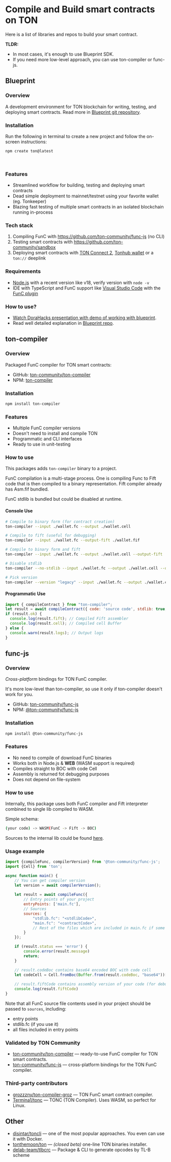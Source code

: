 
# Compile and Build smart contracts on TON

Here is a list of libraries and repos to build your smart contract.

**TLDR:**

- In most cases, it's enough to use Blueprint SDK.
- If you need more low-level approach, you can use ton-compiler or func-js.

## Blueprint

### Overview

A development environment for TON blockchain for writing, testing, and deploying smart contracts. Read more in [Blueprint git repository](https://github.com/ton-community/blueprint).

### Installation

Run the following in terminal to create a new project and follow the on-screen instructions:

```bash
npm create ton@latest
```

&nbsp;

### Features

- Streamlined workflow for building, testing and deploying smart contracts
- Dead simple deployment to mainnet/testnet using your favorite wallet (eg. Tonkeeper)
- Blazing fast testing of multiple smart contracts in an isolated blockchain running in-process

### Tech stack

1. Compiling FunC with https://github.com/ton-community/func-js (no CLI)
2. Testing smart contracts with https://github.com/ton-community/sandbox
3. Deploying smart contracts with [TON Connect 2](https://github.com/ton-connect), [Tonhub wallet](https://tonhub.com/) or a `ton://` deeplink

### Requirements

- [Node.js](https://nodejs.org) with a recent version like v18, verify version with `node -v`
- IDE with TypeScript and FunC support like [Visual Studio Code](https://code.visualstudio.com/) with the [FunC plugin](https://marketplace.visualstudio.com/items?itemName=tonwhales.func-vscode)

### How to use?

- [Watch DoraHacks presentation with demo of working with blueprint](https://www.youtube.com/watch?v=5ROXVM-Fojo).
- Read well detailed explanation in [Blueprint repo](https://github.com/ton-community/blueprint#create-a-new-project).

## ton-compiler

### Overview

Packaged FunC compiler for TON smart contracts:

- GitHub: [ton-community/ton-compiler](https://github.com/ton-community/ton-compiler)
- NPM: [ton-compiler](https://www.npmjs.com/package/ton-compiler)

### Installation

```bash npm2yarn
npm install ton-compiler
```

### Features

- Multiple FunC compiler versions
- Doesn't need to install and compile TON
- Programmatic and CLI interfaces
- Ready to use in unit-testing

### How to use

This packages adds `ton-compiler` binary to a project.

FunC compilation is a multi-stage process. One is compiling Func to Fift code that is then compiled to a binary representation. Fift compiler already has Asm.fif bundled.

FunC stdlib is bundled but could be disabled at runtime.

#### Console Use

```bash
# Compile to binary form (for contract creation)
ton-compiler --input ./wallet.fc --output ./wallet.cell

# Compile to fift (useful for debugging)
ton-compiler --input ./wallet.fc --output-fift ./wallet.fif

# Compile to binary form and fift
ton-compiler --input ./wallet.fc --output ./wallet.cell --output-fift ./wallet.fif

# Disable stdlib
ton-compiler --no-stdlib --input ./wallet.fc --output ./wallet.cell --output-fift ./wallet.fif

# Pick version
ton-compiler --version "legacy" --input ./wallet.fc --output ./wallet.cell --output-fift ./wallet.fif
```

#### Programmatic Use

```javascript
import { compileContract } from "ton-compiler";
let result = await compileContract({ code: 'source code', stdlib: true, version: 'latest' });
if (result.ok) {
  console.log(result.fift); // Compiled Fift assembler
  console.log(result.cell); // Compiled cell Buffer
} else {
  console.warn(result.logs); // Output logs
}
```

## func-js

### Overview

_Cross-platform_ bindings for TON FunC compiler.

It's more low-level than ton-compiler, so use it only if ton-compiler doesn't work for you.

- GitHub: [ton-community/func-js](https://github.com/ton-community/func-js)
- NPM: [@ton-community/func-js](https://www.npmjs.com/package/@ton-community/func-js)

### Installation

```bash npm2yarn
npm install @ton-community/func-js
```

### Features

- No need to compile of download FunC binaries
- Works both in Node.js & **WEB** (WASM support is required)
- Compiles straight to BOC with code Cell
- Assembly is returned fot debugging purposes
- Does not depend on file-system

### How to use

Internally, this package uses both FunC compiler and Fift interpreter combined to single lib compiled to WASM.

Simple schema:

```bash
(your code) -> WASM(FunC -> Fift -> BOC)
```

Sources to the internal lib could be found [here](https://github.com/ton-blockchain/ton/tree/testnet/crypto/funcfiftlib).

### Usage example

```javascript
import {compileFunc, compilerVersion} from '@ton-community/func-js';
import {Cell} from 'ton';

async function main() {
    // You can get compiler version 
    let version = await compilerVersion();
    
    let result = await compileFunc({
        // Entry points of your project
        entryPoints: ['main.fc'],
        // Sources
        sources: {
            "stdlib.fc": "<stdlibCode>",
            "main.fc": "<contractCode>",
            // Rest of the files which are included in main.fc if some
        }
    });

    if (result.status === 'error') {
        console.error(result.message)
        return;
    }

    // result.codeBoc contains base64 encoded BOC with code cell 
    let codeCell = Cell.fromBoc(Buffer.from(result.codeBoc, "base64"))[0];
    
    // result.fiftCode contains assembly version of your code (for debug purposes)
    console.log(result.fiftCode)
}
```

Note that all FunC source file contents used in your project should be passed to `sources`, including:

- entry points
- stdlib.fc (if you use it)
- all files included in entry points

### Validated by TON Community

- [ton-community/ton-compiler](https://github.com/ton-community/ton-compiler) — ready-to-use FunC compiler for TON smart contracts.
- [ton-community/func-js](https://github.com/ton-community/func-js) — cross-platform bindings for the TON FunC compiler.

### Third-party contributors

- [grozzzny/ton-compiler-groz](https://github.com/grozzzny/ton-compiler-groz) — TON FunC smart contract compiler.
- [Termina1/tonc](https://github.com/Termina1/tonc) — TONC (TON Compiler). Uses WASM, so perfect for Linux.

## Other

- [disintar/toncli](https://github.com/disintar/toncli) — one of the most popular approaches. You even can use it with Docker.
- [tonthemoon/ton](https://github.com/tonthemoon/ton) — _(closed beta)_ one-line TON binaries installer.
- [delab-team/tlbcrc](https://github.com/delab-team/tlbcrc) — Package & CLI to generate opcodes by TL-B scheme

<Feedback />
